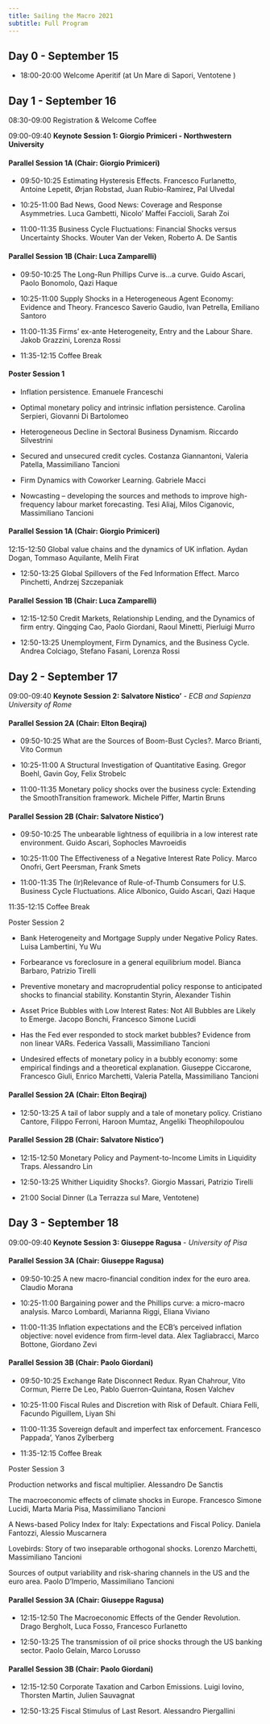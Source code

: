 ```yaml
---
title: Sailing the Macro 2021
subtitle: Full Program
---
```


## Day 0 - September 15


- 18:00-20:00  Welcome Aperitif (at Un Mare di Sapori, Ventotene )



## Day 1 - September 16


08:30-09:00      Registration & Welcome Coffee

::: {.keynote}
09:00-09:40 **Keynote Session 1: Giorgio Primiceri - Northwestern University**
:::

#### Parallel Session 1A (Chair: Giorgio Primiceri)

- 09:50-10:25      Estimating Hysteresis Effects. Francesco Furlanetto, Antoine Lepetit, Ørjan Robstad, Juan Rubio-Ramirez, Pal Ulvedal

- 10:25-11:00     Bad News, Good News: Coverage and Response Asymmetries. Luca Gambetti, Nicolo' Maffei Faccioli, Sarah Zoi

- 11:00-11:35   Business Cycle Fluctuations: Financial Shocks versus Uncertainty Shocks. Wouter Van der Veken, Roberto A. De Santis

#### Parallel Session 1B (Chair: Luca Zamparelli)

- 09:50-10:25  The Long-Run Phillips Curve is...a curve. Guido Ascari, Paolo Bonomolo, Qazi Haque

- 10:25-11:00  Supply Shocks in a Heterogeneous Agent Economy: Evidence and Theory. Francesco Saverio Gaudio, Ivan Petrella, Emiliano Santoro

- 11:00-11:35  Firms' ex-ante Heterogeneity, Entry and the Labour Share. Jakob Grazzini, Lorenza Rossi

- 11:35-12:15  Coffee Break

::: {.poster-session}
#### Poster Session 1

- Inflation persistence. Emanuele Franceschi

- Optimal monetary policy and intrinsic inflation persistence. Carolina Serpieri, Giovanni Di Bartolomeo

- Heterogeneous Decline in Sectoral Business Dynamism. Riccardo Silvestrini

- Secured and unsecured credit cycles. Costanza Giannantoni, Valeria Patella, Massimiliano Tancioni

- Firm Dynamics with Coworker Learning. Gabriele Macci

- Nowcasting – developing the sources and methods to improve high-frequency labour market forecasting. Tesi Aliaj, Milos Ciganovic, Massimiliano Tancioni
:::

#### Parallel Session 1A (Chair: Giorgio Primiceri)
12:15-12:50     Global value chains and the dynamics of UK inflation. Aydan Dogan, Tommaso Aquilante, Melih Firat

- 12:50-13:25    Global Spillovers of the Fed Information Effect. Marco Pinchetti, Andrzej Szczepaniak

#### Parallel Session 1B (Chair: Luca Zamparelli)

- 12:15-12:50    Credit Markets, Relationship Lending, and the Dynamics of firm entry. Qingqing Cao, Paolo Giordani, Raoul Minetti, Pierluigi Murro

- 12:50-13:25   Unemployment, Firm Dynamics, and the Business Cycle. Andrea Colciago, Stefano Fasani, Lorenza Rossi



## Day 2 - September 17

::: {.keynote}
09:00-09:40 **Keynote Session 2: Salvatore Nistico'** - _ECB and Sapienza University of Rome_
:::


#### Parallel Session 2A (Chair: Elton Beqiraj)

- 09:50-10:25 What are the Sources of Boom-Bust Cycles?. Marco Brianti, Vito Cormun

- 10:25-11:00 A Structural Investigation of Quantitative Easing. Gregor Boehl, Gavin Goy, Felix Strobelc

- 11:00-11:35 Monetary policy shocks over the business cycle: Extending the SmoothTransition framework. Michele Piffer, Martin Bruns

#### Parallel Session 2B (Chair: Salvatore Nistico')

- 09:50-10:25  The unbearable lightness of equilibria in a low interest rate environment. Guido Ascari, Sophocles Mavroeidis

- 10:25-11:00  The Effectiveness of a Negative Interest Rate Policy. Marco Onofri, Gert Peersman, Frank Smets

- 11:00-11:35  The (Ir)Relevance of Rule-of-Thumb Consumers for U.S. Business Cycle Fluctuations. Alice Albonico, Guido Ascari, Qazi Haque

11:35-12:15  Coffee Break

::: {.poster-session}
Poster Session 2

- Bank Heterogeneity and Mortgage Supply under Negative Policy Rates. Luisa Lambertini, Yu Wu

- Forbearance vs foreclosure in a general equilibrium model. Bianca Barbaro, Patrizio Tirelli

- Preventive monetary and macroprudential policy response to anticipated shocks to financial stability. Konstantin Styrin, Alexander Tishin

- Asset Price Bubbles with Low Interest Rates: Not All Bubbles are Likely to Emerge. Jacopo Bonchi, Francesco Simone Lucidi

- Has the Fed ever responded to stock market bubbles? Evidence from non linear VARs. Federica Vassalli, Massimiliano Tancioni

- Undesired effects of monetary policy in a bubbly economy: some empirical findings and a theoretical explanation. Giuseppe Ciccarone, Francesco Giuli, Enrico Marchetti, Valeria Patella, Massimiliano Tancioni
:::

#### Parallel Session 2A (Chair: Elton Beqiraj)

- 12:50-13:25    A tail of labor supply and a tale of monetary policy. Cristiano Cantore, Filippo Ferroni, Haroon Mumtaz, Angeliki Theophilopoulou

#### Parallel Session 2B  (Chair: Salvatore Nistico')

- 12:15-12:50    Monetary Policy and Payment-to-Income Limits in Liquidity Traps. Alessandro Lin

- 12:50-13:25  Whither Liquidity Shocks?. Giorgio Massari, Patrizio Tirelli

- 21:00  Social Dinner (La Terrazza sul Mare, Ventotene)

## Day 3 - September 18

::: {.keynote}
 09:00-09:40	 **Keynote Session 3: Giuseppe Ragusa** - _University of Pisa_
:::

#### Parallel Session 3A (Chair: Giuseppe Ragusa)

- 09:50-10:25      A new macro-financial condition index for the euro area. Claudio Morana

- 10:25-11:00     Bargaining power and the Phillips curve: a micro-macro analysis. Marco Lombardi, Marianna Riggi, Eliana Viviano

- 11:00-11:35 Inflation expectations and the ECB’s perceived inflation objective: novel evidence from firm-level data. Alex Tagliabracci, Marco Bottone, Giordano Zevi

#### Parallel Session 3B (Chair: Paolo Giordani)

- 09:50-10:25 Exchange Rate Disconnect Redux. Ryan Chahrour, Vito Cormun, Pierre De Leo, Pablo Guerron-Quintana, Rosen Valchev

- 10:25-11:00   Fiscal Rules and Discretion with Risk of Default. Chiara Felli, Facundo Piguillem, Liyan Shi

- 11:00-11:35  Sovereign default and imperfect tax enforcement. Francesco Pappada', Yanos Zylberberg

- 11:35-12:15  Coffee Break

::: {.poster-session}
Poster Session 3

Production networks and fiscal multiplier. Alessandro De Sanctis

The macroeconomic effects of climate shocks in Europe. Francesco Simone Lucidi, Marta Maria Pisa, Massimiliano Tancioni

A News-based Policy Index for Italy: Expectations and Fiscal Policy. Daniela Fantozzi, Alessio Muscarnera

Lovebirds: Story of two inseparable orthogonal shocks. Lorenzo Marchetti, Massimiliano Tancioni

Sources of output variability and risk-sharing channels in the US and the euro area. Paolo D'Imperio, Massimiliano Tancioni
:::

#### Parallel Session 3A  (Chair: Giuseppe Ragusa)

- 12:15-12:50     The Macroeconomic Effects of the Gender Revolution. Drago Bergholt, Luca Fosso, Francesco Furlanetto

- 12:50-13:25   The transmission of oil price shocks through the US banking sector. Paolo Gelain, Marco Lorusso

#### Parallel Session 3B  (Chair: Paolo Giordani)

- 12:15-12:50    Corporate Taxation and Carbon Emissions. Luigi Iovino, Thorsten Martin, Julien Sauvagnat

- 12:50-13:25  Fiscal Stimulus of Last Resort. Alessandro Piergallini
